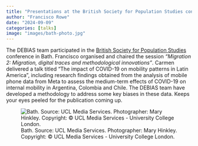 ```yaml
---
title: "Presentations at the British Society for Population Studies conference"
author: "Francisco Rowe"
date: "2024-09-09"
categories: [talks]
image: "images/bath-photo.jpg"
---
```


The DEBIAS team participated in the [British Society for Population Studies](https://www.lse.ac.uk/international-development/research/british-society-for-population-studies) conference in Bath. Francisco organised and chaired the session *"Migration 2: Migration, digital traces and methodological innovations"*. Carmen delivered a talk titled "The impact of COVID-19 on mobility patterns in Latin America", including research findings obtained from the analysis of mobile phone data from Meta to assess the medium-term effects of COVID-19 on internal mobility in Argentina, Colombia and Chile. The DEBIAS team have developed a methodology to address some key biases in these data. Keeps your eyes peeled for the publication coming up.

![Bath. Source: UCL Media Services. Photographer: Mary Hinkley. Copyright: © UCL Media Services - University College London.](images/bath-photo.jpg)
